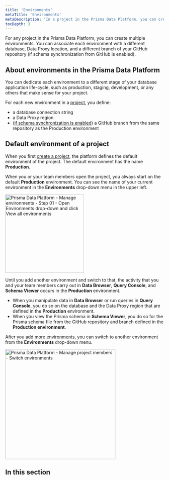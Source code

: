 ```yaml
---
title: 'Environments'
metaTitle: 'Environments'
metaDescription: 'In a project in the Prisma Data Platform, you can create multiple environments to associate a Prisma schema on a repository branch with a database and, thus, separate database development activities with JavaScript/TypeScript and Prisma ORM.'
tocDepth: 3
---
```


<TopBlock>

For any project in the Prisma Data Platform, you can create multiple environments. You can associate each environment with a different database, Data Proxy location, and a different branch of your GitHub repository (if schema synchronization from GitHub is enabled).

</TopBlock>

## About environments in the Prisma Data Platform

You can dedicate each environment to a different stage of your database application life-cycle, such as production, staging, development, or any others that make sense for your project.

For each new environment in a [project](/data-platform/projects), you define:

- a database connection string
- a Data Proxy region
- ([if schema synchronization is enabled](/data-platform/projects/create#optional-enable-schema-synchronization)) a GitHub branch from the same repository as the Production environment

## Default environment of a project

When you first [create a project](/data-platform/projects/create), the platform defines the default environment of the project. The default environment has the name **Production**.

When you or your team members open the project, you always start on the default **Production** environment. You can see the name of your current environment in the **Environments** drop-down menu in the upper left.

<img
  src="https://res.cloudinary.com/prismaio/image/upload/v1667209254/docs/pdp/environments/default-environment_x456s1.png"
  alt="Prisma Data Platform - Manage environments - Step 01 - Open Environments drop-down and click View all environments"
  width="250px"
/>

Until you add another environment and switch to that, the activity that you and your team members carry out in **Data Browser**, **Query Console**, and **Schema Viewer** occurs in the **Production** environment.

- When you manipulate data in **Data Browser** or run queries in **Query Console**, you do so on the database and the Data Proxy region that are defined in the **Production** environment.
- When you view the Prisma schema in **Schema Viewer**, you do so for the Prisma schema file from the GitHub repository and branch defined in the **Production environment**.

After you [add more environments](/data-platform/environments/create), you can switch to another environment from the **Environments** drop-down menu.

<img
  src="https://res.cloudinary.com/prismaio/image/upload/v1667211818/docs/pdp/environments/manage-environments-switch-environment_dy6tfk.png"
  alt="Prisma Data Platform - Manage project members - Switch environments"
  width="350px"
/>

## In this section

<Subsections depth="3" />

